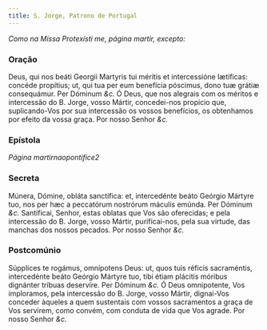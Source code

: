 ```yaml
---
title: S. Jorge, Patrono de Portugal
---
```


<em>Como na Missa Protexísti me, página martir, excepto:</em>

### Oração

<div class="grid grid-cols-2 gap-5">
  <span class="text-justify">
    Deus, qui nos beáti Georgii Martyris tui méritis et intercessióne lætíficas:
    concéde propítius; ut, qui tua per eum benefícia póscimus, dono tuæ grátiæ
    consequámur. Per Dóminum <em>&c.</em>
  </span>
  <span class="text-justify">
    Ó Deus, que nos alegrais com os méritos e intercessão do B. Jorge, vosso
    Mártir, concedei-nos propício que, suplicando-Vos por sua intercessão os
    vossos benefícios, os obtenhamos por efeito da vossa graça. Por nosso Senhor
    <em>&c.</em>
  </span>
</div>

### Epístola

_Página martirnaopontifice2_

### Secreta

<div class="grid grid-cols-2 gap-5">
  <span class="text-justify">
    Múnera, Dómine, obláta sanctífica: et, intercedénte beáto Geórgio Mártyre
    tuo, nos per hæc a peccatórum nostrórum máculis emúnda. Per Dóminum
    <em>&c.</em>
  </span>
  <span class="text-justify">
    Santificai, Senhor, estas oblatas que Vos são oferecidas; e pela intercessão
    do B. Jorge, vosso Mártir, purificai-nos, pela sua virtude, das manchas dos
    nossos pecados. Por nosso Senhor <em>&c.</em>
  </span>
</div>

### Postcomúnio

<div class="grid grid-cols-2 gap-5">
  <span class="text-justify">
    Súpplices te rogámus, omnípotens Deus: ut, quos tuis réficis sacraméntis,
    intercedénte beáto Geórgio Mártyre tuo, tibi étiam plácitis móribus
    dignánter tríbuas deservíre. Per Dóminum <em>&c.</em>
  </span>
  <span class="text-justify">
    Ó Deus omnipotente, Vos imploramos, pela intercessão do B. Jorge, vosso
    Mártir, dignai-Vos conceder àqueles a quem sustentais com vossos sacramentos
    a graça de Vos servirem, como convém, com conduta de vida que Vos agrade.
    Por nosso Senhor <em>&c.</em>
  </span>
</div>
